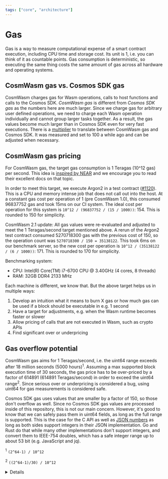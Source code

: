 ```yaml
---
tags: ["core", "architecture"]
---
```


# Gas

Gas is a way to measure computational expense of a smart contract execution, including CPU time and
storage cost. Its unit is 1, i.e. you can think of it as countable points. Gas consumption is
deterministic, so executing the same thing costs the same amount of gas across all hardware and
operating systems.

## CosmWasm gas vs. Cosmos SDK gas

CosmWasm charges gas for Wasm operations, calls to host functions and calls to the Cosmos SDK.
_CosmWasm gas_ is different from _Cosmos SDK gas_ as the numbers here are much larger. Since we
charge gas for arbitrary user defined operations, we need to charge each Wasm operation individually
and cannot group larger tasks together. As a result, the gas values become much larger than in
Cosmos SDK even for very fast executions. There is a [multiplier][defaultgasmultiplier] to translate
between CosmWasm gas and Cosmos SDK. It was measured and set to 100 a while ago and can be adjusted
when necessary.

## CosmWasm gas pricing

For CosmWasm gas, the target gas consumption is 1 Teragas (10^12 gas) per second. This idea is
[inspired by NEAR][neargas] and we encourage you to read their excellent docs on that topic.

In order to meet this target, we execute Argon2 in a test contract ([#1120]). This is a CPU and
memory intense job that does not call out into the host. At a constant gas cost per operation of 1
(pre CosmWasm 1.0), this consumed 96837752 gas and took 15ms on our CI system. The ideal cost per
operation for this system is `10^12 / (96837752 / (15 / 1000))`: 154. This is rounded to 150 for
simplicity.

CosmWasm 2.1 update: All gas values were re-evaluated and adjusted to meet the 1 Teragas/second
target mentioned above. A rerun of the Argon2 test contract consumed 5270718300 gas with the
previous cost of 150, so the operation count was `5270718300 / 150 = 35138122`. This took 6ms on our
benchmark server, so the new cost per operation is `10^12 / (35138122 / (6 / 1000))`: 171. This is
rounded to 170 for simplicity.

Benchmarking system:

- CPU: Intel(R) Core(TM) i7-6700 CPU @ 3.40GHz (4 cores, 8 threads)
- RAM: 32GB DDR4 2133 MHz

Each machine is different, we know that. But the above target helps us in multiple ways:

1. Develop an intuition what it means to burn X gas or how much gas can be used if a block should be
   executable in e.g. 1 second
2. Have a target for adjustments, e.g. when the Wasm runtime becomes faster or slower
3. Allow pricing of calls that are not executed in Wasm, such as crypto APIs
4. Find significant over or underpricing

## Gas overflow potential

CosmWasm gas aims for 1 Teragas/second, i.e. the uint64 range exceeds after 18 million seconds (5000
hours)<sup>1</sup>. Assuming a max supported block execution time of 30 seconds, the gas price has
to be over-priced by a factor of 614891 (614891 Teragas/second) in order to exceed the uint64
range<sup>2</sup>. Since serious over or underpricing is considered a bug, using uint64 for gas
measurements is considered safe.

Cosmos SDK gas uses values that are smaller by a factor of 150, so those don't overflow as well.
Since no Cosmos SDK gas values are processed inside of this repository, this is not our main
concern. However, it's good to know that we can safely pass them in uint64 fields, as long as the
full range is supported. This is the case for the C API as well as [JSON numbers] as long as both sides
support integers in their JSON implementation. Go and Rust do that while many other implementations don't
support integers, and convert them to IEEE-754 doubles, which has a safe integer range up to about 53
bit (e.g. JavaScript and jq).

<sup>1</sup> `(2^64-1) / 10^12`

<sup>2</sup> `((2^64-1)/30) / 10^12`

<details>

    <summary>CosmWasm 1.x -> 2.0 changes</summary>

    In all versions before 2.0, the gas values were bigger by a factor of 1000.
    There is no need to have them this big and in order to reduce the risk of
    overflow, the gas values were lowered in [#1599]. Here is a breakdown of what
    this change entails:

    |                            | CosmWasm 1.x          | CosmWasm 2.x          |
    | -------------------------- | --------------------- | --------------------- |
    | Cost target                | 1 Teragas/millisecond | 1 Teragas/second      |
    | Exceeds uint64 range after | 5 hours               | 5124 hours (213 days) |
    | Cost per Wasm op           | 150_000               | 150                   |
    | Multiplier                 | 140_000_000           | 140_000               |

</details>

[#1599]: https://github.com/CosmWasm/cosmwasm/pull/1599
[JSON numbers]: https://www.json.org/
[defaultgasmultiplier]:
  https://github.com/CosmWasm/wasmd/blob/v0.19.0/x/wasm/keeper/gas_register.go#L18
[neargas]: https://docs.near.org/concepts/protocol/gas
[#1120]: https://github.com/CosmWasm/cosmwasm/pull/1120
